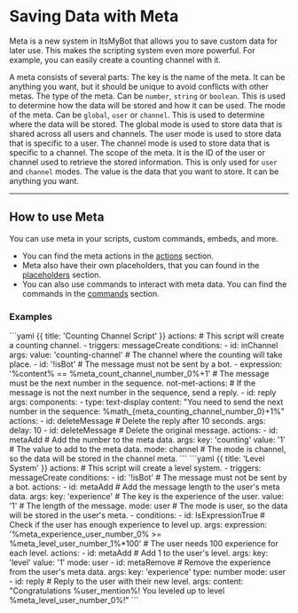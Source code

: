 
# Saving Data with Meta
Meta is a new system in ItsMyBot that allows you to save custom data for later use. This makes the scripting system even more powerful. For example, you can easily create a counting channel with it.

A meta consists of several parts:
<Properties>
  <Property name="key" type="string">
    The key is the name of the meta. It can be anything you want, but it should be unique to avoid conflicts with other metas.
  </Property>
  <Property name="type" type="string">
    The type of the meta. Can be `number`, `string` or `boolean`. This is used to determine how the data will be stored and how it can be used.
  </Property>
  <Property name="mode" type="string">
    The mode of the meta. Can be `global`, `user` or `channel`. This is used to determine where the data will be stored. The global mode is used to store data that is shared across all users and channels. The user mode is used to store data that is specific to a user. The channel mode is used to store data that is specific to a channel.
  </Property>
  <Property name="scope" type="string">
    The scope of the meta. It is the ID of the user or channel used to retrieve the stored information. This is only used for `user` and `channel` modes.
  </Property>
  <Property name="value" type="any">
    The value is the data that you want to store. It can be anything you want.
  </Property>
</Properties>

--- 

## How to use Meta
You can use meta in your scripts, custom commands, embeds, and more. 
- You can find the meta actions in the [actions](/itsmybot/scripting/actions) section.
- Meta also have their own placeholders, that you can found in the [placeholders](/itsmybot/configuration/placeholders) section.
- You can also use commands to interact with meta data. You can find the commands in the [commands](/itsmybot/commands) section.

### Examples
<CodeGroup>
```yaml {{ title: 'Counting Channel Script' }}
actions: # This script will create a counting channel.
  - triggers: messageCreate 
    conditions:
      - id: inChannel
        args:
          value: 'counting-channel' # The channel where the counting will take place.
      - id: '!isBot' # The message must not be sent by a bot.
      - expression: '%content% == %meta_count_channel_number_0%+1' # The message must be the next number in the sequence.
        not-met-actions: # If the message is not the next number in the sequence, send a reply.
          - id: reply
            args:
              components:
                - type: text-display
                  content: "You need to send the next number in the sequence: %math_{meta_counting_channel_number_0}+1%" 
              actions:
                - id: deleteMessage # Delete the reply after 10 seconds.
                  args:
                    delay: 10
          - id: deleteMessage # Delete the original message.
    actions:
      - id: metaAdd # Add the number to the meta data.
        args:
          key: 'counting'
          value: '1' # The value to add to the meta data.
          mode: channel # The mode is channel, so the data will be stored in the channel meta.
```
```yaml {{ title: 'Level System' }}
actions: # This script will create a level system.
  - triggers: messageCreate
    conditions:
      - id: '!isBot' # The message must not be sent by a bot.
    actions:
      - id: metaAdd # Add the message length to the user's meta data.
        args:
          key: 'experience' # The key is the experience of the user.
          value: '1' # The length of the message.
          mode: user # The mode is user, so the data will be stored in the user's meta.
      - conditions:
          - id: IsExpressionTrue # Check if the user has enough experience to level up.
            args:
              expression: '%meta_experience_user_number_0% >= %meta_level_user_number_1%*100' # The user needs 100 experience for each level.
        actions:
          - id: metaAdd # Add 1 to the user's level.
            args:
              key: 'level'
              value: '1'
              mode: user
          - id: metaRemove # Remove the experience from the user's meta data.
            args:
              key: 'experience'
              type: number
              mode: user
          - id: reply # Reply to the user with their new level.
            args:
              content: "Congratulations %user_mention%! You leveled up to level %meta_level_user_number_0%!"
```
</CodeGroup>